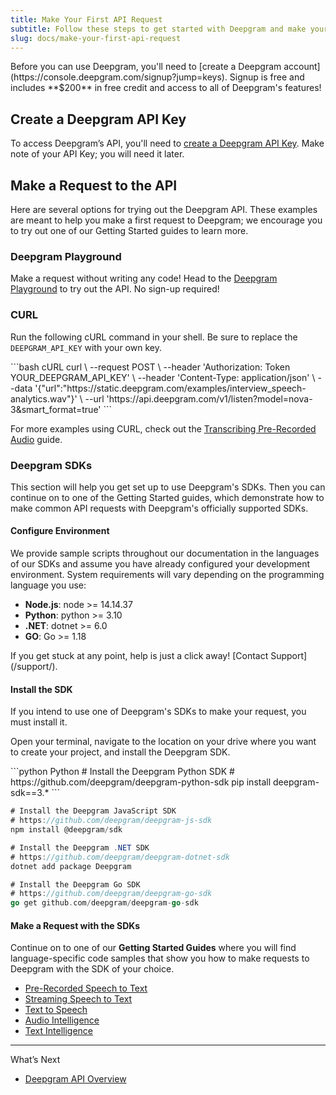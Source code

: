 ```yaml
---
title: Make Your First API Request
subtitle: Follow these steps to get started with Deepgram and make your first request.
slug: docs/make-your-first-api-request
---
```



<Info>
  Before you can use Deepgram, you'll need to [create a Deepgram account](https://console.deepgram.com/signup?jump=keys). Signup is free and includes **$200** in free credit and access to all of Deepgram's features!
</Info>

## Create a Deepgram API Key

To access Deepgram’s API, you'll need to [create a Deepgram API Key](https://console.deepgram.com/signup?jump=keys). Make note of your API Key; you will need it later.

## Make a Request to the API

Here are several options for trying out the Deepgram API. These examples are meant to help you make a first request to Deepgram; we encourage you to try out one of our Getting Started guides to learn more.

### Deepgram Playground

Make a request without writing any code! Head to the [Deepgram Playground](https://playground.deepgram.com/?smart_format=true\&language=en\&model=nova-2) to try out the API. No sign-up required!

### CURL

Run the following cURL command in your shell. Be sure to replace the `DEEPGRAM_API_KEY` with your own key.

<CodeGroup>
  ```bash cURL
  curl \
    --request POST \
    --header 'Authorization: Token YOUR_DEEPGRAM_API_KEY' \
    --header 'Content-Type: application/json' \
    --data '{"url":"https://static.deepgram.com/examples/interview_speech-analytics.wav"}' \
    --url 'https://api.deepgram.com/v1/listen?model=nova-3&smart_format=true'
  ```
</CodeGroup>

For more examples using CURL, check out the [Transcribing Pre-Recorded Audio](/docs/transcribing-pre-recorded-audio) guide.

### Deepgram SDKs

This section will help you get set up to use Deepgram's SDKs. Then you can continue on to one of the Getting Started guides, which demonstrate how to make common API requests with Deepgram's officially supported SDKs.

#### Configure Environment

We provide sample scripts throughout our documentation in the languages of our SDKs and assume you have already configured your development environment. System requirements will vary depending on the programming language you use:

* **Node.js**: node >= 14.14.37
* **Python**: python >= 3.10
* **.NET**: dotnet >= 6.0
* **GO**: Go >= 1.18

<Info>
  If you get stuck at any point, help is just a click away! [Contact Support](/support/).
</Info>

#### Install the SDK

If you intend to use one of Deepgram's SDKs to make your request, you must install it.

Open your terminal, navigate to the location on your drive where you want to create your project, and install the Deepgram SDK.

<CodeGroup>
  ```python Python
  # Install the Deepgram Python SDK
  # https://github.com/deepgram/deepgram-python-sdk
  pip install deepgram-sdk==3.*
  ```

  ```javascript JavaScript
  # Install the Deepgram JavaScript SDK
  # https://github.com/deepgram/deepgram-js-sdk
  npm install @deepgram/sdk
  ```

  ```csharp .NET
  # Install the Deepgram .NET SDK
  # https://github.com/deepgram/deepgram-dotnet-sdk
  dotnet add package Deepgram
  ```

  ```go Go
  # Install the Deepgram Go SDK
  # https://github.com/deepgram/deepgram-go-sdk
  go get github.com/deepgram/deepgram-go-sdk
  ```
</CodeGroup>

#### Make a Request with the SDKs

Continue on to one of our **Getting Started Guides** where you will find language-specific code samples that show you how to make requests to Deepgram with the SDK of your choice.

* [Pre-Recorded Speech to Text](/docs/getting-started-with-pre-recorded-audio)
* [Streaming Speech to Text](/docs/getting-started-with-live-streaming-audio)
* [Text to Speech](/docs/text-to-speech)
* [Audio Intelligence](/docs/audio-intelligence)
* [Text Intelligence](/docs/text-intelligence)

***

What’s Next

* [Deepgram API Overview](/reference/deepgram-api-overview)
